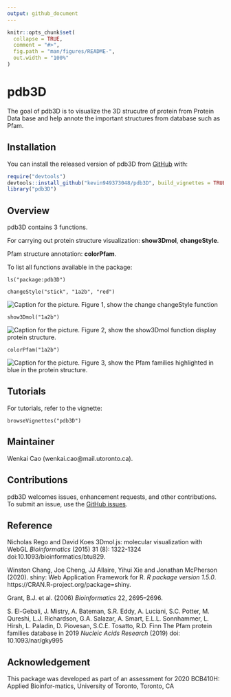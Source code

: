 ```yaml
---
output: github_document
---
```


<!-- README.md is generated from README.Rmd. Please edit that file -->

```r
knitr::opts_chunk$set(
  collapse = TRUE,
  comment = "#>",
  fig.path = "man/figures/README-",
  out.width = "100%"
)
```

# pdb3D

<!-- badges: start -->
<!-- badges: end -->

The goal of pdb3D is to visualize the 3D strucutre of protein from Protein Data base and help annote the important structures from database such as Pfam. 

## Installation

You can install the released version of pdb3D from [GitHub](https://github.com/) with:

``` r
require("devtools")
devtools::install_github("kevin949373048/pdb3D", build_vignettes = TRUE)
library("pdb3D")
```
## Overview

pdb3D contains 3 functions.

For carrying out protein structure visualization: **show3Dmol**, **changeStyle**.

Pfam structure annotation: **colorPfam**.

To list all functions available in the package:

```
ls("package:pdb3D")
```

```{}
changeStyle("stick", "1a2b", "red")

```
![Caption for the picture.](extraData/1.png)
Figure 1, show the change changeStyle function


```{}
show3Dmol("1a2b")
```
![Caption for the picture.](extraData/2.png)
 Figure 2, show the show3Dmol function display protein structure.


```{}
colorPfam("1a2b")
```
![Caption for the picture.](extraData/3.png)
Figure 3, show the Pfam families highlighted in blue in the protein structure.

## Tutorials
For tutorials, refer to the vignette:
```{}
browseVignettes("pdb3D")
```

## Maintainer
Wenkai Cao (wenkai.cao@mail.utoronto.ca).

## Contributions
pdb3D welcomes issues, enhancement requests, and other contributions. To submit an issue, use the [GitHub issues](https://github.com/kevin949373048/pdb3D/issues).

## Reference
Nicholas Rego and David Koes 3Dmol.js: molecular visualization with WebGL
*Bioinformatics* (2015) 31 (8): 1322-1324 doi:10.1093/bioinformatics/btu829.
 
Winston Chang, Joe Cheng, JJ Allaire, Yihui Xie and Jonathan McPherson (2020). shiny: Web Application Framework for R. *R package version 1.5.0*. https://CRAN.R-project.org/package=shiny.

Grant, B.J. et al. (2006) *Bioinformatics* 22, 2695--2696.

S. El-Gebali, J. Mistry, A. Bateman, S.R. Eddy, A. Luciani, S.C. Potter, M. Qureshi, L.J. Richardson, G.A. Salazar, A. Smart, E.L.L. Sonnhammer, L. Hirsh, L. Paladin, D. Piovesan, S.C.E. Tosatto, R.D. Finn The Pfam protein families database in 2019
*Nucleic Acids Research* (2019)  doi: 10.1093/nar/gky995

## Acknowledgement
This  package  was  developed  as  part  of  an  assessment  for  2020  BCB410H:  Applied  Bioinfor-matics, University of Toronto, Toronto, CA